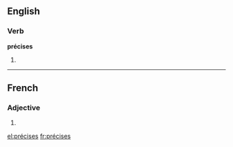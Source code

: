 ==English==

===Verb===
'''précises'''

# {{third-person singular of|précis}}

----

==French==

===Adjective===
{{fr-adj-form|sort=precises}}

# {{feminine plural of|précis|lang=fr}}

[[el:précises]]
[[fr:précises]]